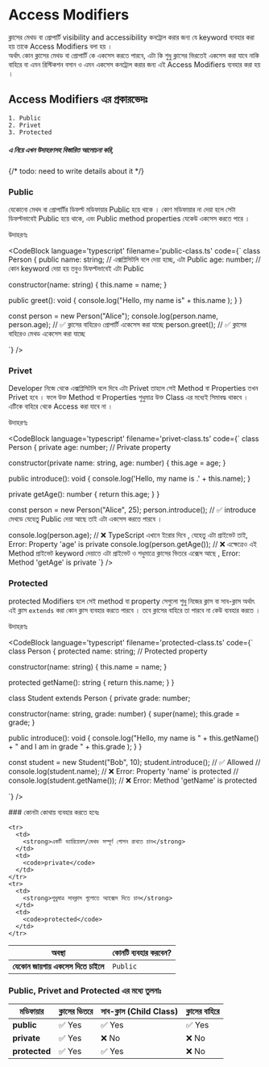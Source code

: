 
# Access Modifiers

ক্লাসের মেথড বা প্রোপার্টি visibility and accessibility কনট্রোল করার জন্য যে
keyword ব্যবহার করা হয় তাকে Access Modifiers বলা হয় ।  
অর্থাৎ কোন ক্লাসের মেথড বা প্রোপার্টি কে একসেস করতে পারবে, এটা কি শুধু ক্লাসের
ভিরতেই একসেস করা যাবে নাকি বাহিরে বা এমন রিস্টিকশন বসান ও এমন একসেস কনট্রোল করার
জন্য এই Access Modifiers ব্যবহার করা হয় ।

## Access Modifiers এর প্রকারভেদঃ

    1. Public
    2. Privet
    3. Protected

##### এ নিয়ে এখন উদাহরণসহ বিস্তারিত আলোচনা করি,

{/* todo: need to write details about it */}

### Public

যেকোনো মেথদ বা প্রোপার্টির ডিফল্ট মডিফায়ার Public হয়ে থাকে । কোণ মডিফায়ার না
দেয়া হলে সেটা ডিফল্টভাবেই Public হয়ে থাকে, এবং Public method properties যেকেউ
একসেস করতে পারে ।

উদাহরণঃ

<CodeBlock
language='typescript'
filename='public-class.ts'
code={`
 class Person {
  public name: string; // এক্সপ্লিসিটলি বলে দেয়া হচ্ছে, এটা Public 
  age: number; // কোন keyword দেয়া হয় তবুও ডিফল্টভাবেই এটা Public

constructor(name: string) { this.name = name; }

public greet(): void { console.log("Hello, my name is" + this.name ); } }

const person = new Person("Alice"); console.log(person.name, person.age); // ✅
ক্লাসের বাহিরেও প্রোপার্টি একেসেস করা যাচ্ছে person.greet(); // ✅ ক্লাসের
বাহিরেও মেথড একেসেস করা যাচ্ছে

`} />

### Privet

Developer নিজে থেকে এক্সপ্লিসিটলি বলে দিবে এটা Privet তাহলে সেই Method বা
Properties তখন Privet হবে । ফলে উক্ত Method বা Properties শুধুমাত্র উক্ত Class
এর মধ্যেই সিমাবদ্ধ থাকবে । এটিকে বাহিরে থেকে Access করা যাবে না ।

উদাহরণঃ

<CodeBlock
language='typescript'
filename='privet-class.ts'
code={`
class Person {
  private age: number; // Private property

constructor(private name: string, age: number) { this.age = age; }

public introduce(): void { console.log('Hello, my name is .' + this.name); }

private getAge(): number { return this.age; } }

const person = new Person("Alice", 25); person.introduce(); // ✅ introduce
মেথডে যেহেতু Public দেয়া আছে তাই এটা একসেস করতে পারবে ।

console.log(person.age); // ❌ TypeScript এখানে ইরোর দিবে , যেহেতু এটা প্রাইভেট
তাই, Error: Property 'age' is private console.log(person.getAge()); // ❌
এক্ষেত্রেও এই Method প্রাইভেট keyword দেয়াতে এটা প্রাইভেট ও শধুমাত্রে ক্লাসের
ভিতরে এক্সেস আছে , Error: Method 'getAge' is private `} />

### Protected

protected Modifiers হলে সেই method বা property সেগুলো শুধু নিজের ক্লাস বা
সাব-ক্লাস অর্থাৎ এই ক্লাস `extends` করা কোন ক্লাস ব্যবহার করতে পারবে । তবে
ক্লাসের বাহিরে তা পারবে না কেউ ব্যবহার করতে ।

উদাহরণঃ

<CodeBlock
language='typescript'
filename='protected-class.ts'
code={`
class Person {
  protected name: string; // Protected property

constructor(name: string) { this.name = name; }

protected getName(): string { return this.name; } }

class Student extends Person { private grade: number;

constructor(name: string, grade: number) { super(name); this.grade = grade; }

public introduce(): void { console.log("Hello, my name is " + this.getName() + "
and I am in grade " + this.grade ); } }

const student = new Student("Bob", 10); student.introduce(); // ✅ Allowed //
console.log(student.name); // ❌ Error: Property 'name' is protected //
console.log(student.getName()); // ❌ Error: Method 'getName' is protected

`} />

<div className='my-20'>
### কোনটা কোথায় ব্যবহার করতে হবেঃ

<table >
  <thead  className=' text-gray-700 uppercase bg-gray-100 dark:bg-gray-700 dark:text-gray-400 '>
    <tr  className='*:px-2'>
      <th> অবস্থা </th>
      <th>কোনটি ব্যবহার করবেন?</th>
    </tr>
  </thead>
  <tbody>

<tr>
  <td>
    <strong> যেকোন জায়গায় একসেস দিতে চাইলে </strong>
  </td>
  <td>
    <code>Public</code>
  </td>
</tr>

    <tr>
      <td>
        <strong>একটি ভ্যারিয়েবল/মেথড সম্পূর্ণ গোপন রাখতে চান</strong>
      </td>
      <td>
        <code>private</code>
      </td>
    </tr>
    <tr>
      <td>
        <strong>শুধুমাত্র সাবক্লাস গুলোতে অ্যাক্সেস দিতে চান</strong>
      </td>
      <td>
        <code>protected</code>
      </td>
    </tr>

  </tbody>
</table>

</div>

### Public, Privet and Protected এর মধ্যে তুলনাঃ

<table>
  <thead>
    <tr>
      <th> মডিফায়ার </th>
      <th> ক্লাসের ভিতরে </th>
      <th>সাব-ক্লাস (Child Class)</th>
      <th> ক্লাসের বাহিরে </th>
    </tr>
  </thead>
  <tbody>
    <tr>
      <td>
        <strong>public</strong>
      </td>
      <td>✅ Yes</td>
      <td>✅ Yes</td>
      <td>✅ Yes</td>
    </tr>
    <tr>
      <td>
        <strong>private</strong>
      </td>
      <td>✅ Yes</td>
      <td>❌ No</td>
      <td>❌ No</td>
    </tr>
    <tr>
      <td>
        <strong>protected</strong>
      </td>
      <td>✅ Yes</td>
      <td>✅ Yes</td>
      <td>❌ No</td>
    </tr>
  </tbody>
</table>
